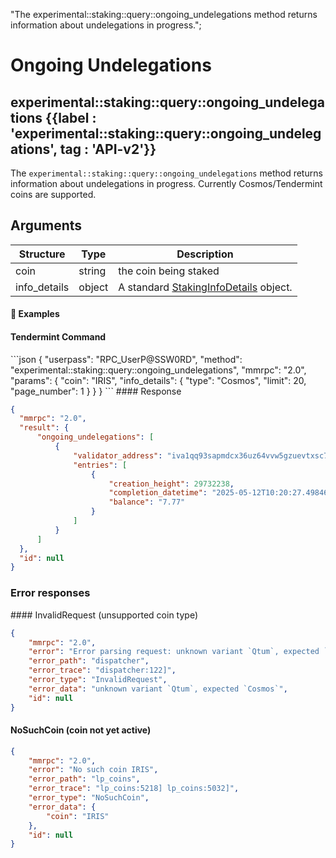   "The experimental::staking::query::ongoing_undelegations method returns information about undelegations in progress.";

# Ongoing Undelegations

## experimental::staking::query::ongoing_undelegations {{label : 'experimental::staking::query::ongoing_undelegations', tag : 'API-v2'}}

The `experimental::staking::query::ongoing_undelegations` method returns information about undelegations in progress. Currently Cosmos/Tendermint coins are supported.

## Arguments

| Structure     | Type   | Description                                                                                                        |
| ------------- | ------ | ------------------------------------------------------------------------------------------------------------------ |
| coin          | string | the coin being staked                                                                                              |
| info\_details | object | A standard [StakingInfoDetails](/komodo-defi-framework/api/common_structures/wallet/#staking-info-details) object. |

#### 📌 Examples

#### Tendermint Command

<CodeGroup title="" tag="POST" label="experimental::staking::query::ongoing_undelegations" mm2MethodDecorate="true">
  ```json
  {
    "userpass": "RPC_UserP@SSW0RD",
    "method": "experimental::staking::query::ongoing_undelegations",
    "mmrpc": "2.0",
    "params": {
      "coin": "IRIS",
      "info_details": {
        "type": "Cosmos",
        "limit": 20,
        "page_number": 1
      }
    }
  }
  ```
</CodeGroup>

<CollapsibleSection expandedText="Hide Response" collapsedText="Show Response">
  #### Response

  ```json
  {
    "mmrpc": "2.0",
    "result": {
        "ongoing_undelegations": [
            {
                "validator_address": "iva1qq93sapmdcx36uz64vvw5gzuevtxsc7lcfxsat",
                "entries": [
                    {
                        "creation_height": 29732238,
                        "completion_datetime": "2025-05-12T10:20:27.498461529Z",
                        "balance": "7.77"
                    }
                ]
            }
        ]
    },
    "id": null
  }
  ```
</CollapsibleSection>

### Error responses

<CollapsibleSection expandedText="Hide Error Responses" collapsedText="Show Error Responses">
  #### InvalidRequest (unsupported coin type)

  ```json
  {
      "mmrpc": "2.0",
      "error": "Error parsing request: unknown variant `Qtum`, expected `Cosmos`",
      "error_path": "dispatcher",
      "error_trace": "dispatcher:122]",
      "error_type": "InvalidRequest",
      "error_data": "unknown variant `Qtum`, expected `Cosmos`",
      "id": null
  }
  ```

  #### NoSuchCoin (coin not yet active)

  ```json
  {
      "mmrpc": "2.0",
      "error": "No such coin IRIS",
      "error_path": "lp_coins",
      "error_trace": "lp_coins:5218] lp_coins:5032]",
      "error_type": "NoSuchCoin",
      "error_data": {
          "coin": "IRIS"
      },
      "id": null
  }
  ```
</CollapsibleSection>

